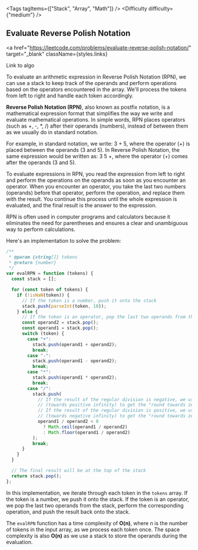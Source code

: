 
<Tags tagItems={["Stack", "Array", "Math"]} />
<Difficulty difficulty={"medium"} />
## Evaluate Reverse Polish Notation

<a
  href="https://leetcode.com/problems/evaluate-reverse-polish-notation/"
  target="_blank"
  className={styles.links}
>
  Link to algo
</a>

To evaluate an arithmetic expression in Reverse Polish Notation (RPN), we can use a stack to keep track of the operands and perform operations based on the operators encountered in the array. We'll process the tokens from left to right and handle each token accordingly.

**Reverse Polish Notation (RPN)**, also known as postfix notation, is a mathematical expression format that simplifies the way we write and evaluate mathematical operations. In simple words, RPN places operators (such as +, -, \*, /) after their operands (numbers), instead of between them as we usually do in standard notation.

For example, in standard notation, we write: 3 + 5, where the operator (+) is placed between the operands (3 and 5). In Reverse Polish Notation, the same expression would be written as: 3 5 +, where the operator (+) comes after the operands (3 and 5).

To evaluate expressions in RPN, you read the expression from left to right and perform the operations on the operands as soon as you encounter an operator. When you encounter an operator, you take the last two numbers (operands) before that operator, perform the operation, and replace them with the result. You continue this process until the whole expression is evaluated, and the final result is the answer to the expression.

RPN is often used in computer programs and calculators because it eliminates the need for parentheses and ensures a clear and unambiguous way to perform calculations.

Here's an implementation to solve the problem:

```javascript
/**
 * @param {string[]} tokens
 * @return {number}
 */
var evalRPN = function (tokens) {
  const stack = [];

  for (const token of tokens) {
    if (!isNaN(token)) {
      // If the token is a number, push it onto the stack
      stack.push(parseInt(token, 10));
    } else {
      // If the token is an operator, pop the last two operands from the stack and perform the operation
      const operand2 = stack.pop();
      const operand1 = stack.pop();
      switch (token) {
        case "+":
          stack.push(operand1 + operand2);
          break;
        case "-":
          stack.push(operand1 - operand2);
          break;
        case "*":
          stack.push(operand1 * operand2);
          break;
        case "/":
          stack.push(
            // If the result of the regular division is negative, we use Math.ceil() to round it up to the nearest integer
            // (towards positive infinity) to get the "round towards zero" behavior.
            // If the result of the regular division is positive, we use Math.floor() to round it down to the nearest integer
            // (towards negative infinity) to get the "round towards zero" behavior.
            operand1 / operand2 < 0
              ? Math.ceil(operand1 / operand2)
              : Math.floor(operand1 / operand2)
          );
          break;
      }
    }
  }

  // The final result will be at the top of the stack
  return stack.pop();
};
```

In this implementation, we iterate through each token in the `tokens` array. If the token is a number, we push it onto the stack. If the token is an operator, we pop the last two operands from the stack, perform the corresponding operation, and push the result back onto the stack.

The `evalRPN` function has a time complexity of **O(n)**, where n is the number of tokens in the input array, as we process each token once. The space complexity is also **O(n)** as we use a stack to store the operands during the evaluation.
